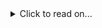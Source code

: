 <details>
		<summary> Click to read on... </summary>

    	If you're still reading that must mean you're really interested in me.
    	I'm flattered.

    	Last I checked I was 24 years old, I currently work in Customer Support and spend a lot of my spare time messing about with pieces of technology and managing/moderating online communities!<br/>
    	I have been known to play video games occasionally, but it has to be something special to hold my attention!<br/>

    	I feel very passionate about helping people out where possible and doing small things to make other peoples lives easier and more fun! I usually try to achieve this through my software creations, which you can find on my GitHub profile!

    	If you think I can help with anything, want to show me your project or just want to say hi, please send me an email!
    	I welcome all friendly communication!

</details>
